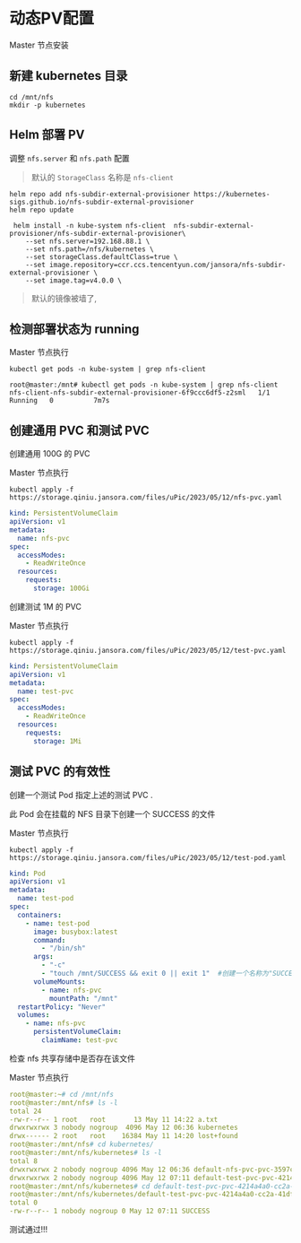 # 动态PV配置


<Callout type="warning" emoji="⚠️">
    Master 节点安装
</Callout>


## 新建 kubernetes 目录

```
cd /mnt/nfs
mkdir -p kubernetes

```
## Helm 部署 PV

调整 `nfs.server` 和 `nfs.path` 配置

> 默认的 `StorageClass` 名称是 `nfs-client`


```
helm repo add nfs-subdir-external-provisioner https://kubernetes-sigs.github.io/nfs-subdir-external-provisioner
helm repo update

 helm install -n kube-system nfs-client  nfs-subdir-external-provisioner/nfs-subdir-external-provisioner\
    --set nfs.server=192.168.88.1 \
    --set nfs.path=/nfs/kubernetes \
    --set storageClass.defaultClass=true \
    --set image.repository=ccr.ccs.tencentyun.com/jansora/nfs-subdir-external-provisioner \
    --set image.tag=v4.0.0 \
```

> 默认的镜像被墙了,

## 检测部署状态为 running

Master 节点执行

```
kubectl get pods -n kube-system | grep nfs-client

root@master:/mnt# kubectl get pods -n kube-system | grep nfs-client
nfs-client-nfs-subdir-external-provisioner-6f9ccc6df5-z2sml   1/1     Running   0          7m7s
```

##  创建通用 PVC 和测试 PVC

创建通用 100G 的 PVC

Master 节点执行
```
kubectl apply -f https://storage.qiniu.jansora.com/files/uPic/2023/05/12/nfs-pvc.yaml
```

```yaml filename="nfs-pvc.yaml"
kind: PersistentVolumeClaim
apiVersion: v1
metadata:
  name: nfs-pvc
spec:
  accessModes:
    - ReadWriteOnce
  resources:
    requests:
      storage: 100Gi
```

创建测试 1M 的 PVC

Master 节点执行

```
kubectl apply -f https://storage.qiniu.jansora.com/files/uPic/2023/05/12/test-pvc.yaml
```

```yaml filename="test-pvc.yaml"
kind: PersistentVolumeClaim
apiVersion: v1
metadata:
  name: test-pvc
spec:
  accessModes:
    - ReadWriteOnce
  resources:
    requests:
      storage: 1Mi
```
##  测试 PVC 的有效性

创建一个测试 Pod 指定上述的测试 PVC .

此 Pod 会在挂载的 NFS 目录下创建一个 SUCCESS 的文件

Master 节点执行

```
kubectl apply -f https://storage.qiniu.jansora.com/files/uPic/2023/05/12/test-pod.yaml
```
```yaml filename="test-pod.yaml"
kind: Pod
apiVersion: v1
metadata:
  name: test-pod
spec:
  containers:
    - name: test-pod
      image: busybox:latest
      command:
        - "/bin/sh"
      args:
        - "-c"
        - "touch /mnt/SUCCESS && exit 0 || exit 1"  #创建一个名称为"SUCCESS"的文件
      volumeMounts:
        - name: nfs-pvc
          mountPath: "/mnt"
  restartPolicy: "Never"
  volumes:
    - name: nfs-pvc
      persistentVolumeClaim:
        claimName: test-pvc
```

检查 nfs 共享存储中是否存在该文件

Master 节点执行

```yaml
root@master:~# cd /mnt/nfs
root@master:/mnt/nfs# ls -l
total 24
-rw-r--r-- 1 root   root       13 May 11 14:22 a.txt
drwxrwxrwx 3 nobody nogroup  4096 May 12 06:36 kubernetes
drwx------ 2 root   root    16384 May 11 14:20 lost+found
root@master:/mnt/nfs# cd kubernetes/
root@master:/mnt/nfs/kubernetes# ls -l
total 8
drwxrwxrwx 2 nobody nogroup 4096 May 12 06:36 default-nfs-pvc-pvc-3597cad2-005b-4da2-b6bc-f69f9ccdb8c1
drwxrwxrwx 2 nobody nogroup 4096 May 12 07:11 default-test-pvc-pvc-4214a4a0-cc2a-41df-9251-9e08ed536e8b
root@master:/mnt/nfs/kubernetes# cd default-test-pvc-pvc-4214a4a0-cc2a-41df-9251-9e08ed536e8b/
root@master:/mnt/nfs/kubernetes/default-test-pvc-pvc-4214a4a0-cc2a-41df-9251-9e08ed536e8b# ls -l
total 0
-rw-r--r-- 1 nobody nogroup 0 May 12 07:11 SUCCESS
```

测试通过!!!


